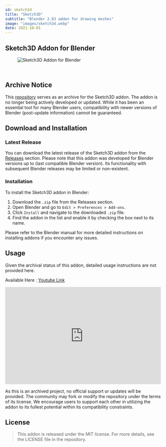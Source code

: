 ```yaml
---
id: sketch3d
title: "Sketch3D"
subtitle: "Blender 2.83 addon for drawing meshes"
image: "images/sketch3d.webp"
date: 2021-10-01
---
```


<div class="page-wrapper">
<div class="section box">
<section class="content is-medium">

# Sketch3D Addon for Blender

<figure class="image">
  <img style="width: auto; margin:auto;" src="images/sketch3d.webp" alt="Sketch3D Addon for Blender"/>
</figure>
<br/>

## Archive Notice

This [repository](https://github.com/theunnecessarythings/Sketch3D/releases) serves as an archive for the Sketch3D addon. The addon is no longer being actively developed or updated. While it has been an essential tool for many Blender users, compatibility with newer versions of Blender (post-update information) cannot be guaranteed.

## Download and Installation

### Latest Release

You can download the latest release of the Sketch3D addon from the [Releases](https://github.com/theunnecessarythings/Sketch3D/releases) section. Please note that this addon was developed for Blender versions up to (last compatible Blender version). Its functionality with subsequent Blender releases may be limited or non-existent.

### Installation

To install the Sketch3D addon in Blender:

1. Download the `.zip` file from the Releases section.
2. Open Blender and go to `Edit > Preferences > Add-ons`.
3. Click `Install` and navigate to the downloaded `.zip` file.
4. Find the addon in the list and enable it by checking the box next to its name.

Please refer to the Blender manual for more detailed instructions on installing addons if you encounter any issues.

## Usage

Given the archival status of this addon, detailed usage instructions are not provided here.

Available Here : [Youtube Link](https://www.youtube.com/watch?v=zZndywfZe9U)

<iframe style="display:block; margin:auto;" width="100%" height="315" src="https://www.youtube.com/embed/zZndywfZe9U?si=vFs6mVaSIUbNxewn" title="YouTube video player" frameborder="0" allow="accelerometer; autoplay; clipboard-write; encrypted-media; gyroscope; picture-in-picture; web-share" referrerpolicy="strict-origin-when-cross-origin" allowfullscreen></iframe>

As this is an archived project, no official support or updates will be provided. The community may fork or modify the repository under the terms of its license. We encourage users to support each other in utilizing the addon to its fullest potential within its compatibility constraints.

## License

> This addon is released under the MIT license. For more details, see the LICENSE file in the repository.

</section>

<div class="giscus"></div>

<script src="https://giscus.app/client.js"
        data-repo="theunnecessarythings/sreerajr000.github.io"
        data-repo-id="R_kgDOHhobNQ"
        data-category="Announcements"
        data-category-id="DIC_kwDOHhobNc4Ci3VC"
        data-mapping="og:title"
        data-strict="1"
        data-reactions-enabled="1"
        data-emit-metadata="1"
        data-input-position="top"
        data-theme="dark_dimmed"
        data-lang="en"
        data-loading="lazy"
        crossorigin="anonymous"
        async>
</script>
</div>
</div>
